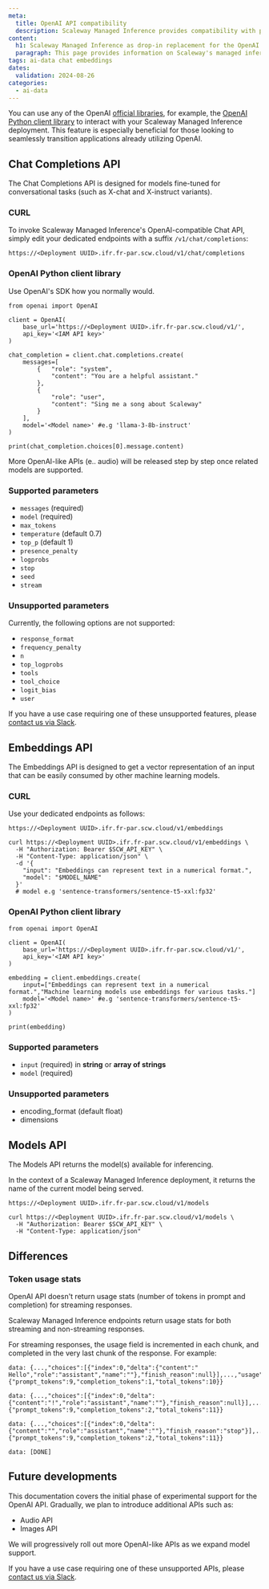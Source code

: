 ```yaml
---
meta:
  title: OpenAI API compatibility
  description: Scaleway Managed Inference provides compatibility with parts of the OpenAI API, to help connect existing applications.
content:
  h1: Scaleway Managed Inference as drop-in replacement for the OpenAI APIs
  paragraph: This page provides information on Scaleway's managed inference compatibility with OpenAI's REST API
tags: ai-data chat embeddings
dates:
  validation: 2024-08-26
categories:
  - ai-data
---
```


You can use any of the OpenAI [official libraries](https://platform.openai.com/docs/libraries/), for example, the [OpenAI Python client library](https://github.com/openai/openai-python) to interact with your Scaleway Managed Inference deployment. 
This feature is especially beneficial for those looking to seamlessly transition applications already utilizing OpenAI.

## Chat Completions API

The Chat Completions API is designed for models fine-tuned for conversational tasks (such as X-chat and X-instruct variants).

### CURL

To invoke Scaleway Managed Inference's OpenAI-compatible Chat API, simply edit your dedicated endpoints with a suffix `/v1/chat/completions`:
```
https://<Deployment UUID>.ifr.fr-par.scw.cloud/v1/chat/completions
```

### OpenAI Python client library

Use OpenAI's SDK how you normally would.

```
from openai import OpenAI

client = OpenAI(
    base_url='https://<Deployment UUID>.ifr.fr-par.scw.cloud/v1/',
    api_key='<IAM API key>'
)

chat_completion = client.chat.completions.create(
    messages=[
        {   "role": "system", 
            "content": "You are a helpful assistant."
        },
        {
            "role": "user",
            "content": "Sing me a song about Scaleway"
        }
    ],
    model='<Model name>' #e.g 'llama-3-8b-instruct'
)

print(chat_completion.choices[0].message.content)
```

<Message type="note">
  More OpenAI-like APIs (e.. audio) will be released step by step once related models are supported.
</Message>

### Supported parameters

- `messages` (required)
- `model` (required)
- `max_tokens`
- `temperature` (default 0.7)
- `top_p` (default 1)
- `presence_penalty`
- `logprobs`
- `stop`
- `seed`
- `stream`

### Unsupported parameters

Currently, the following options are not supported:

- `response_format`
- `frequency_penalty`
- `n`
- `top_logprobs`
- `tools`
- `tool_choice`
- `logit_bias`
- `user`

If you have a use case requiring one of these unsupported features, please [contact us via Slack](https://slack.scaleway.com/).

## Embeddings API

The Embeddings API is designed to get a vector representation of an input that can be easily consumed by other machine learning models.

### CURL

Use your dedicated endpoints as follows:
```
https://<Deployment UUID>.ifr.fr-par.scw.cloud/v1/embeddings
```

```
curl https://<Deployment UUID>.ifr.fr-par.scw.cloud/v1/embeddings \
  -H "Authorization: Bearer $SCW_API_KEY" \
  -H "Content-Type: application/json" \
  -d '{
    "input": "Embeddings can represent text in a numerical format.",
    "model": "$MODEL_NAME"
  }'
  # model e.g 'sentence-transformers/sentence-t5-xxl:fp32'
```

### OpenAI Python client library

```
from openai import OpenAI

client = OpenAI(
    base_url='https://<Deployment UUID>.ifr.fr-par.scw.cloud/v1/',
    api_key='<IAM API key>'
)

embedding = client.embeddings.create(
    input=["Embeddings can represent text in a numerical format.","Machine learning models use embeddings for various tasks."]
    model='<Model name>' #e.g 'sentence-transformers/sentence-t5-xxl:fp32'
)

print(embedding)
```

### Supported parameters

- `input` (required) in **string** or **array of strings**
- `model` (required)

### Unsupported parameters

- encoding_format (default float)
- dimensions

## Models API

The Models API returns the model(s) available for inferencing. 

In the context of a Scaleway Managed Inference deployment, it returns the name of the current model being served.

```
https://<Deployment UUID>.ifr.fr-par.scw.cloud/v1/models
```

```
curl https://<Deployment UUID>.ifr.fr-par.scw.cloud/v1/models \
  -H "Authorization: Bearer $SCW_API_KEY" \
  -H "Content-Type: application/json"
```
## Differences

### Token usage stats

OpenAI API doesn't return usage stats (number of tokens in prompt and completion) for streaming responses.

Scaleway Managed Inference endpoints return usage stats for both streaming and non-streaming responses. 

For streaming responses, the usage field is incremented in each chunk, and completed in the very last chunk of the response. For example:

```
data: {...,"choices":[{"index":0,"delta":{"content":" Hello","role":"assistant","name":""},"finish_reason":null}],...,"usage":{"prompt_tokens":9,"completion_tokens":1,"total_tokens":10}}

data: {...,"choices":[{"index":0,"delta":{"content":"!","role":"assistant","name":""},"finish_reason":null}],...,"usage":{"prompt_tokens":9,"completion_tokens":2,"total_tokens":11}}

data: {...,"choices":[{"index":0,"delta":{"content":"","role":"assistant","name":""},"finish_reason":"stop"}],...,"usage":{"prompt_tokens":9,"completion_tokens":2,"total_tokens":11}}

data: [DONE]
```

## Future developments

This documentation covers the initial phase of experimental support for the OpenAI API. 
Gradually, we plan to introduce additional APIs such as:

- Audio API
- Images API

<Message type="note">
  We will progressively roll out more OpenAI-like APIs as we expand model support.
</Message>

If you have a use case requiring one of these unsupported APIs, please [contact us via Slack](https://slack.scaleway.com/).
